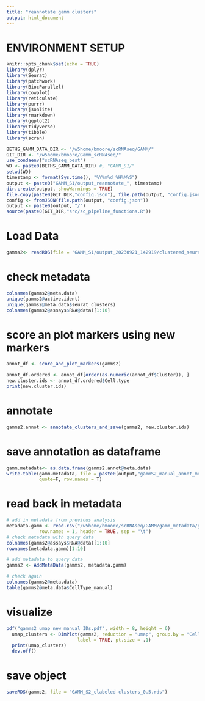 ```yaml
---
title: "reannotate gamm clusters"
output: html_document
---
```


# ENVIRONMENT SETUP

```r
knitr::opts_chunk$set(echo = TRUE)
library(dplyr)
library(Seurat)
library(patchwork)
library(BiocParallel)
library(cowplot)
library(reticulate)
library(purrr)
library(jsonlite)
library(rmarkdown)
library(ggplot2)
library(tidyverse)
library(tibble)
library(scran)

BETHS_GAMM_DATA_DIR <- "/w5home/bmoore/scRNAseq/GAMM/"
GIT_DIR <- "/w5home/bmoore/Gamm_scRNAseq/"
use_condaenv("scRNAseq_best")
WD <- paste0(BETHS_GAMM_DATA_DIR) #, "GAMM_S1/"
setwd(WD)
timestamp <- format(Sys.time(), "%Y%m%d_%H%M%S")
output <- paste0("GAMM_S1/output_reannotate_", timestamp)
dir.create(output, showWarnings = TRUE)
file.copy(paste0(GIT_DIR,"config.json"), file.path(output, "config.json"))
config <- fromJSON(file.path(output, "config.json"))
output <- paste0(output, "/")
source(paste0(GIT_DIR,"src/sc_pipeline_functions.R"))
```
# Load Data
```r
gamms2<- readRDS(file = "GAMM_S1/output_20230921_142919/clustered_seurat_obj.rds")
```
# check metadata
```r
colnames(gamms2@meta.data)
unique(gamms2@active.ident)
unique(gamms2@meta.data$seurat_clusters)
colnames(gamms2@assays$RNA@data)[1:10]
```

# score an plot markers using new markers
```r
annot_df <- score_and_plot_markers(gamms2)
```

```r

annot_df.ordered <- annot_df[order(as.numeric(annot_df$Cluster)), ]
new.cluster.ids <- annot_df.ordered$Cell.type
print(new.cluster.ids)
```
# annotate
```r
gamms2.annot <- annotate_clusters_and_save(gamms2, new.cluster.ids)
```
# save annotation as dataframe
```r
gamm.metadata<- as.data.frame(gamms2.annot@meta.data)
write.table(gamm.metadata, file = paste0(output,"gammS2_manual_annot_metadata_c0.5_KR.txt"), sep="\t", 
            quote=F, row.names = T)
```

# read back in metadata
```r
# add in metadata from previous analysis
metadata.gamm <- read.csv("/w5home/bmoore/scRNAseq/GAMM/gamm_metadata/gammS2_manual_annot_metadata_c0.5.txt", 
            row.names = 1, header = TRUE, sep = "\t")
# check metadata with query data
colnames(gamms2@assays$RNA@data)[1:10]
rownames(metadata.gamm)[1:10]

# add metadata to query data
gamms2 <- AddMetaData(gamms2, metadata.gamm)

# check again
colnames(gamms2@meta.data)
table(gamms2@meta.data$CellType_manual)
```
# visualize
```r
pdf("gamms2_umap_new_manual_IDs.pdf", width = 8, height = 6)
  umap_clusters <- DimPlot(gamms2, reduction = "umap", group.by = "CellType_manual", 
                          label = TRUE, pt.size = .1)
  print(umap_clusters)
  dev.off()
```
# save object
```r
saveRDS(gamms2, file = "GAMM_S2_clabeled-clusters_0.5.rds")
```
